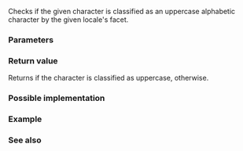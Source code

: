 {{cpp/title|isupper{{small|(std::locale)}}}}
{{cpp/locale/navbar}}
{{ddcl|header=locale|
template&lt; class CharT &gt;
bool isupper( CharT ch, const locale&amp; loc );
}}

Checks if the given character is classified as an uppercase alphabetic character by the given locale's {{lc|std::ctype}} facet.

===Parameters===
{{par begin}}
{{par|ch|character}}
{{par|loc|locale}}
{{par end}}

===Return value===
Returns {{c|true}} if the character is classified as uppercase, {{c|false}} otherwise.

===Possible implementation===
{{eq fun
|1=
template&lt;class CharT&gt;
bool isupper(CharT ch, const std::locale&amp; loc)
{
    return std::use_facet&lt;std::ctype&lt;CharT&gt;&gt;(loc).is(std::ctype_base::upper, ch);
}
}}

===Example===
{{example
|Demonstrates the use of {{tt|std::isupper()}} with different locales (OS-specific).
|code=
#include &lt;iostream&gt;
#include &lt;locale&gt;

int main()
{
    const wchar_t c = L'\u00de'; // LATIN CAPITAL LETTER THORN

    std::locale loc1("C");
    std::cout &lt;&lt; std::boolalpha
              &lt;&lt; "isupper('Þ', C locale) returned " &lt;&lt; std::isupper(c, loc1) &lt;&lt; '\n'
              &lt;&lt; "islower('Þ', C locale) returned " &lt;&lt; std::islower(c, loc1) &lt;&lt; '\n';

    std::locale loc2("en_US.UTF8");
    std::cout &lt;&lt; "isupper('Þ', Unicode locale) returned "
              &lt;&lt; std::isupper(c, loc2) &lt;&lt; '\n'
              &lt;&lt; "islower('Þ', Unicode locale) returned "
              &lt;&lt; std::islower(c, loc2) &lt;&lt; '\n';
}
|p=true
|output=
isupper('Þ', C locale) returned false
islower('Þ', C locale) returned false
isupper('Þ', Unicode locale) returned true
islower('Þ', Unicode locale) returned false
}}

===See also===
{{dsc begin}}
{{dsc inc|cpp/string/byte/dsc isupper}}
{{dsc inc|cpp/string/wide/dsc iswupper}}
{{dsc end}}

{{langlinks|de|es|fr|it|ja|pt|ru|zh}}